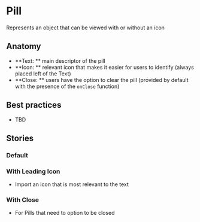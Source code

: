 
# Pill
Represents an object that can be viewed with or without an icon

<Preview>
  <Story id="design-system-pill--default" />
</Preview>

<ArgsTable of={Pill} />

## Anatomy

- **Text: ** main descriptor of the pill
- **Icon: ** relevant icon that makes it easier for users to identify (always placed left of the Text)
- **Close: ** users have the option to clear the pill (provided by default with the presence of the `onClose` function)

## Best practices 

- TBD

## Stories

### Default

<Preview>
  <Story id="design-system-pill--default" />
</Preview>

### With Leading Icon
- Import an icon that is most relevant to the text

<Preview>
  <Story id="design-system-pill--with-leading-icon" />
</Preview>

### With Close
- For Pills that need to option to be closed 

<Preview>
  <Story id="design-system-pill--with-close" />
</Preview>
